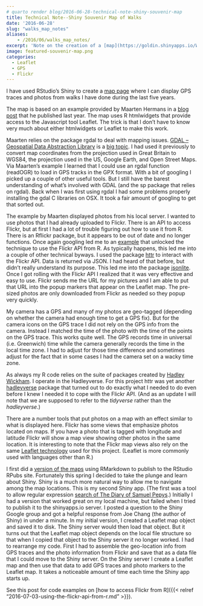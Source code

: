 ```yaml
---
# quarto render blog/2016-06-28-technical-note-shiny-souvenir-map
title: Technical Note--Shiny Souvenir Map of Walks
date: '2016-06-28'
slug: "walks_map_notes"
aliases:
    - /2016/06/walks_map_notes/
excerpt: 'Note on the creation of a [map](https://goldin.shinyapps.io/Walks/) created using Shiny which shows GPS traces and photos of my walking holidays.'
image: featured-souvenir-map.png
categories:
  - Leaflet
  - GPS
  - Flickr
---
```


I have used RStudio's Shiny to create a [map page](https://goldin.shinyapps.io/Walks/) where I can display GPS traces and photos from walks I have done during the last five years.

The map is based on an example provided by Maarten Hermans in a [blog post](http://mhermans.net/hiking-gpx-r-leaflet.html) that he published last year. The map uses R htmlwidgets that provide access to the Javascript tool Leaflet. The trick is that I don't have to know very much about either htmlwidgets or Leaflet to make this work.

Maarten relies on the package rgdal to deal with mapping issues. [GDAL -- Geospatial Data Abstraction Library](http://www.gdal.org/) is a [big topic](http://www.osgeo.org/gdal_ogr). I had used it previously to convert map coordinates from the projection used in Great Britain to WGS84, the projection used in the US, Google Earth, and Open Street Maps. Via Maarten's example I learned that I could use an rgdal function (readOGR) to load in GPS tracks in the GPX format. With a bit of googling I picked up a couple of other useful tools. But I still have the barest understanding of what's involved with GDAL (and the sp package that relies on rgdal). Back when I was first using rgdal I had some problems properly installing the gdal C libraries on OSX. It took a fair amount of googling to get that sorted out.

The example by Maarten displayed photos from his local server. I wanted to use photos that I had already uploaded to Flickr. There is an API to access Flickr, but at first I had a lot of trouble figuring out how to use it from R. There is an Rflickr package, but it appears to be out of date and no longer functions. Once again googling led me to an [example](http://timelyportfolio.github.io/rCharts_Rflickr/iso_httr.html) that unlocked the technique to use the Flickr API from R. As typically happens, this led me into a couple of other technical byways. I used the package [httr](https://cran.r-project.org/web/packages/httr/index.html) to interact with the Flickr API. Data is returned via JSON. I had heard of that before, but didn't really understand its purpose. This led me into the package [jsonlite](https://cran.r-project.org/web/packages/jsonlite/vignettes/json-aaquickstart.html). Once I got rolling with the Flickr API I realized that it was very effective and easy to use. Flickr sends me the URL for my pictures and I am able to put that URL into the popup markers that appear on the Leaflet map. The pre-sized photos are only downloaded from Flickr as needed so they popup very quickly.

My camera has a GPS and many of my photos are geo-tagged (depending on whether the camera had enough time to get a GPS fix). But for the camera icons on the GPS trace I did not rely on the GPS info from the camera. Instead I matched the time of the photo with the time of the points on the GPS trace. This works quite well. The GPS records time in universal (i.e. Greenwich) time while the camera generally records the time in the local time zone. I had to adjust for those time difference and sometimes adjust for the fact that in some cases I had the camera set on a wacky time zone.

As always my R code relies on the suite of packages created by [Hadley Wickham](http://priceonomics.com/hadley-wickham-the-man-who-revolutionized-r/). I operate in the Hadleyverse. For this project httr was yet another [hadleyverse](http://adolfoalvarez.cl/the-hitchhikers-guide-to-the-hadleyverse/) package that turned out to do exactly what I needed to do even before I knew I needed it to cope with the Flickr API. (And as an update I will note that we are supposed to refer to the *tidyverse* rather than the *hadleyverse*.)

There are a number tools that put photos on a map with an effect similar to what is displayed here. Flickr has some views that emphasize photos located on maps. If you have a photo that is tagged with longitude and latitude Flickr will show a map view showing other photos in the same location. It is interesting to note that the Flickr map views also rely on the same [Leaflet technology](http://leafletjs.com/) used for this project. (Leaflet is more commonly used with languages other than R.)

I first did a [version of the maps](http://rpubs.com/JohnGoldin/149745) using RMarkdown to publish to the RStudio RPubs site. Fortunately this spring I decided to take the plunge and learn about Shiny. Shiny is a much more natural way to allow me to navigate among the map locations. This is my second Shiny app. (The first was a tool to allow regular expression [search of The Diary of Samuel Pepys](https://goldin.shinyapps.io/Search_Pepys/).) Initially I had a version that worked great on my local machine, but failed when I tried to publish it to the shinyapps.io server. I posted a question to the Shiny Google group and got a helpful response from Joe Chang (the author of Shiny) in under a minute. In my initial version, I created a Leaflet map object and saved it to disk. The Shiny server would then load that object. But it turns out that the Leaflet map object depends on the local file structure so that when I copied that object to the Shiny server it no longer worked. I had to rearrange my code. First I had to assemble the geo-location info from GPS traces and the photo information from Flickr and save that as a data file that I could move to the Shiny server. On the Shiny server I create a Leaflet map and then use that data to add GPS traces and photo markers to the Leaflet map. It takes a noticeable amount of time each time the Shiny app starts up.

See this post for code examples on \[how to access Flickr from R\]({{< relref "2016-07-03-using-the-flickr-api-from-r.md" >}}).
